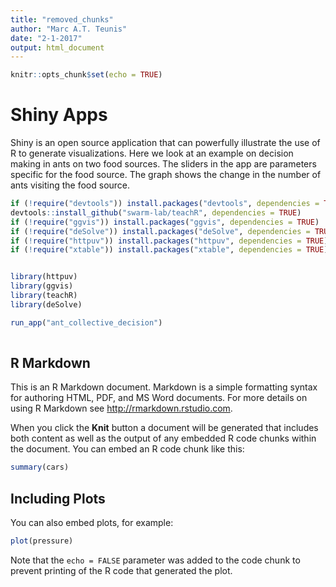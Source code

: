 ```yaml
---
title: "removed_chunks"
author: "Marc A.T. Teunis"
date: "2-1-2017"
output: html_document
---
```


```r
knitr::opts_chunk$set(echo = TRUE)
```


# Shiny Apps
Shiny is an open source application that can powerfully illustrate the use of R to generate visualizations. Here we look at an example on decision making in ants on two food sources. The sliders in the app are parameters specific for the food source. The graph shows the change in the number of ants visiting the food source.


```r

if (!require("devtools")) install.packages("devtools", dependencies = TRUE)
devtools::install_github("swarm-lab/teachR", dependencies = TRUE)
if (!require("ggvis")) install.packages("ggvis", dependencies = TRUE)
if (!require("deSolve")) install.packages("deSolve", dependencies = TRUE)
if (!require("httpuv")) install.packages("httpuv", dependencies = TRUE)
if (!require("xtable")) install.packages("xtable", dependencies = TRUE)


library(httpuv)
library(ggvis)
library(teachR)
library(deSolve)

run_app("ant_collective_decision")
 

```


## R Markdown

This is an R Markdown document. Markdown is a simple formatting syntax for authoring HTML, PDF, and MS Word documents. For more details on using R Markdown see <http://rmarkdown.rstudio.com>.

When you click the **Knit** button a document will be generated that includes both content as well as the output of any embedded R code chunks within the document. You can embed an R code chunk like this:

```r
summary(cars)
```

## Including Plots

You can also embed plots, for example:

```r
plot(pressure)
```

Note that the `echo = FALSE` parameter was added to the code chunk to prevent printing of the R code that generated the plot.
